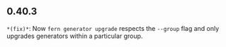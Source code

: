 ## 0.40.3
`*(fix)*`: Now `fern generator upgrade` respects  the `--group` flag and only upgrades generators within a particular group.

